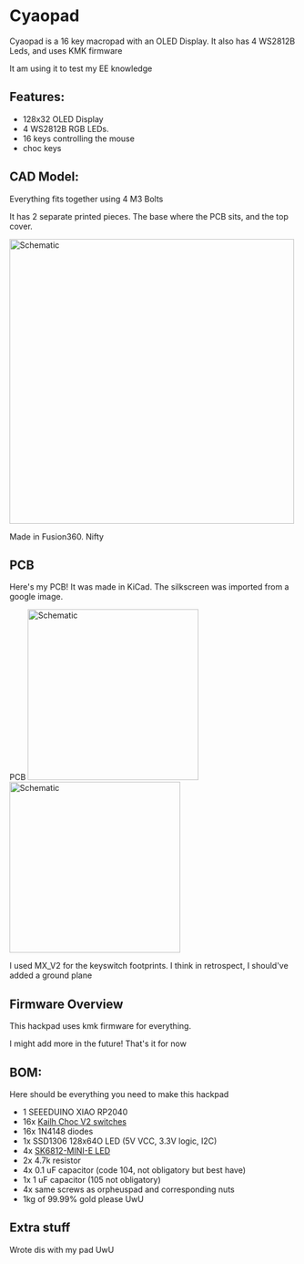 
# Cyaopad

Cyaopad is a 16 key macropad with an OLED Display. It also has 4 WS2812B Leds, and uses KMK firmware

It am using it to test my EE knowledge

## Features:
- 128x32 OLED Display
- 4 WS2812B RGB LEDs. 
- 16 keys controlling the mouse
- choc keys

## CAD Model:
Everything fits together using 4 M3 Bolts

It has 2 separate printed pieces. The base where the PCB sits, and the top cover.

<img src={cadImage} alt="Schematic" width="500"/>

Made in Fusion360. Nifty


## PCB
Here's my PCB! It was made in KiCad. The silkscreen was imported from a google image.

PCB
<img src={pcbImage} alt="Schematic" width="300"/>
<img src={schematicImage} alt="Schematic" width="300"/>

I used MX_V2 for the keyswitch footprints. I think in retrospect, I should've added a ground plane

## Firmware Overview
This hackpad uses kmk firmware for everything. 

I might add more in the future! That's it for now

## BOM:
Here should be everything you need to make this hackpad

- 1 SEEEDUINO XIAO RP2040
- 16x [Kailh Choc V2 switches](https://www.kailh.net/products/kailh-choc-v2-low-profile-switch-set)
- 16x 1N4148 diodes
- 1x SSD1306 128x64O LED (5V VCC, 3.3V logic, I2C)
- 4x [SK6812-MINI-E LED](https://www.adafruit.com/product/4960)
- 2x 4.7k resistor
- 4x 0.1 uF capacitor (code 104, not obligatory but best have)
- 1x 1 uF capacitor (105 not obligatory)
- 4x same screws as orpheuspad and corresponding nuts
- 1kg of 99.99% gold please UwU

## Extra stuff
Wrote dis with my pad UwU
